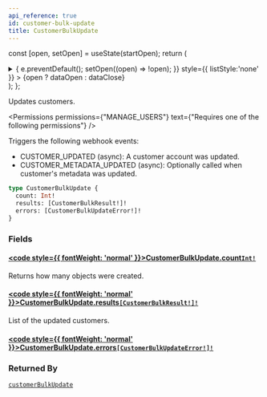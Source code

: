 ```yaml
---
api_reference: true
id: customer-bulk-update
title: CustomerBulkUpdate
---
```






const [open, setOpen] = useState(startOpen);
return (
<details {...(open ? { open: true } : {})} className="details" style={{ border:'none', boxShadow:'none', background:'var(--ifm-background-color)' }}>
<summary
onClick={(e) => {
e.preventDefault();
setOpen((open) => !open);
}}
style={{ listStyle:'none' }} >
{open ? dataOpen : dataClose}
</summary>
{open && children}
</details>
);
};

Updates customers.


<Permissions permissions={"MANAGE_USERS"} text={"Requires one of the following permissions"} />


Triggers the following webhook events:

- CUSTOMER_UPDATED (async): A customer account was updated.
- CUSTOMER_METADATA_UPDATED (async): Optionally called when customer's metadata was updated.

```graphql
type CustomerBulkUpdate {
  count: Int!
  results: [CustomerBulkResult!]!
  errors: [CustomerBulkUpdateError!]!
}
```

### Fields

#### [<code style={{ fontWeight: 'normal' }}>CustomerBulkUpdate.<b>count</b></code>](#)<Bullet />[`Int!`](../../../api-reference/miscellaneous/scalars/int.mdx) <Badge class="badge badge--secondary" text="non-null"/> <Badge class="badge badge--secondary" text="scalar"/> <Badge class="badge badge--secondary" text="miscellaneous"/>

Returns how many objects were created.

#### [<code style={{ fontWeight: 'normal' }}>CustomerBulkUpdate.<b>results</b></code>](#)<Bullet />[`[CustomerBulkResult!]!`](../../../api-reference/users/objects/customer-bulk-result.mdx) <Badge class="badge badge--secondary" text="non-null"/> <Badge class="badge badge--secondary" text="object"/> <Badge class="badge badge--secondary" text="users"/>

List of the updated customers.

#### [<code style={{ fontWeight: 'normal' }}>CustomerBulkUpdate.<b>errors</b></code>](#)<Bullet />[`[CustomerBulkUpdateError!]!`](../../../api-reference/users/objects/customer-bulk-update-error.mdx) <Badge class="badge badge--secondary" text="non-null"/> <Badge class="badge badge--secondary" text="object"/> <Badge class="badge badge--secondary" text="users"/>

### Returned By

[`customerBulkUpdate`](../../../api-reference/users/mutations/customer-bulk-update.mdx) <Badge class="badge badge--secondary" text="mutation"/>

